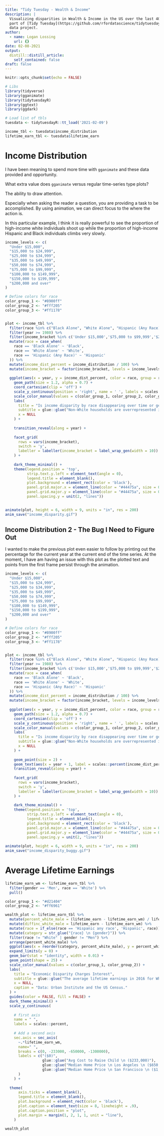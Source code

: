 ```yaml
---
title: "Tidy Tuesday - Wealth & Income"
description: |
  Visualizing disparities in Wealth & Income in the US over the last 40 years as
  part of [Tidy Tuesday](https://github.com/rfordatascience/tidytuesday), a weekly
  data project.
author:
  - name: Logan Lossing
    url: {}
date: 02-08-2021
output:
  distill::distill_article:
    self_contained: false
draft: false
---
```



```r
knitr::opts_chunk$set(echo = FALSE)

```


```r
# Libs
library(tidyverse)
library(gganimate)
library(tidytuesdayR)
library(ggtext)
library(ggdark)

# Load list of tbls
tuesdata <- tidytuesdayR::tt_load('2021-02-09')

income_tbl <- tuesdata$income_distribution
lifetime_earn_tbl <- tuesdata$lifetime_earn
```


# Income Distribution

I have been meaning to spend more time with `gganimate` and these data provided
and opportunity.

What extra value does `gganimate` versus regular time-series type plots?

The ability to draw attention.

Especially when asking the reader a question, you are providing a task to be
accomplished. By using animation, we can direct focus to the where the action is.

In this particular example, I think it is really powerful to see the proportion of 
high-income white individuals shoot up while the proportion of high-income Hispanic
and Black individuals climbs very slowly.


```r

income_levels <- c(
  "Under $15,000",
  "$15,000 to $24,999",
  "$25,000 to $34,999",
  "$35,000 to $49,999",
  "$50,000 to $74,999",
  "$75,000 to $99,999",
  "$100,000 to $149,999",
  "$150,000 to $199,999",
  "$200,000 and over"
)

# Define colors for race
color_group_1 <- "#8900ff"
color_group_2 <- "#fff205"
color_group_3 <- "#ff1178"


plot <- income_tbl %>% 
  filter(race %in% c("Black Alone", "White Alone", "Hispanic (Any Race)")) %>%
  filter(year >= 1980) %>%
  filter(income_bracket %in% c('Under $15,000','$75,000 to $99,999','$200,000 and over')) %>%
  mutate(race = case_when(
    race == 'Black Alone' ~ 'Black',
    race == 'White Alone' ~ 'White',
    race == 'Hispanic (Any Race)' ~ 'Hispanic'
  )) %>%
  mutate(income_dist_percent = income_distribution / 100) %>%
  mutate(income_bracket = factor(income_bracket, levels = income_levels)) %>%
  
  ggplot(aes(x = year, y = income_dist_percent, color = race, group = race)) +
    geom_path(size = 1.2, alpha = 0.7) +
    coord_cartesian(clip = 'off') +
    scale_y_continuous(position = 'right', name = ' ', labels = scales::percent) +
    scale_color_manual(values = c(color_group_1, color_group_2, color_group_3)) +
    labs(
      title = "Is income disparity by race disappearing over time or getting worse?",
      subtitle = glue::glue("Non-White households are overrepresented in lower income brackets and are not experiencing \n  similar increases in representation in higher income brackets as White households."),
      x = NULL
    ) +
  
    transition_reveal(along = year) +
    
    facet_grid(
      rows = vars(income_bracket), 
      switch = 'y', 
      labeller = labeller(income_bracket = label_wrap_gen(width = 10))
    ) +
    
    dark_theme_minimal() +
    theme(legend.position = 'top',
          strip.text.y.left = element_text(angle = 0),
          legend.title = element_blank(),
          plot.background = element_rect(color = 'black'),
          panel.grid.major.x = element_line(color = "#44475a", size = 0.3),
          panel.grid.major.y = element_line(color = "#44475a", size = 0.3),
          panel.spacing.y = unit(2, "lines"))
  

animate(plot, height = 6, width = 9, units = "in", res = 200)
anim_save("income_disparity.gif")

```

## Income Distribution 2 - The Bug I Need to Figure Out

I wanted to make the previous plot even easier to follow by printing out the
percentage for the current year at the current end of the time series. At the
moment, I have am having an issue with this plot as the plotted text and points
from the first frame persist through the animation.

```r

income_levels <- c(
  "Under $15,000",
  "$15,000 to $24,999",
  "$25,000 to $34,999",
  "$35,000 to $49,999",
  "$50,000 to $74,999",
  "$75,000 to $99,999",
  "$100,000 to $149,999",
  "$150,000 to $199,999",
  "$200,000 and over"
)

# Define colors for race
color_group_1 <- "#8900ff"
color_group_2 <- "#fff205"
color_group_3 <- "#ff1178"


plot <- income_tbl %>% 
  filter(race %in% c("Black Alone", "White Alone", "Hispanic (Any Race)")) %>%
  filter(year >= 1980) %>%
  filter(income_bracket %in% c('Under $15,000','$75,000 to $99,999','$200,000 and over')) %>%
  mutate(race = case_when(
    race == 'Black Alone' ~ 'Black',
    race == 'White Alone' ~ 'White',
    race == 'Hispanic (Any Race)' ~ 'Hispanic'
  )) %>%
  mutate(income_dist_percent = income_distribution / 100) %>%
  mutate(income_bracket = factor(income_bracket, levels = income_levels)) %>%
  
  ggplot(aes(x = year, y = income_dist_percent, color = race, group = race)) +
    geom_path(size = 1.2, alpha = 0.7) +
    coord_cartesian(clip = 'off') +
    scale_y_continuous(position = 'right', name = ' ', labels = scales::percent) +
    scale_color_manual(values = c(color_group_1, color_group_2, color_group_3)) +
    labs(
      title = "Is income disparity by race disappearing over time or getting worse?",
      subtitle = glue::glue("Non-White households are overrepresented in lower income brackets and are not experiencing \n  similar increases in representation in higher income brackets as White households."),
      x = NULL
    ) +
    
    geom_point(size = 2) + 
    geom_text(aes(x = year + 1, label = scales::percent(income_dist_percent, accuracy = 0.1)), hjust = 0) + 
    transition_reveal(along = year) +
    
    facet_grid(
      rows = vars(income_bracket), 
      switch = 'y', 
      labeller = labeller(income_bracket = label_wrap_gen(width = 10))
    ) +
    
    dark_theme_minimal() +
    theme(legend.position = 'top',
          strip.text.y.left = element_text(angle = 0),
          legend.title = element_blank(),
          plot.background = element_rect(color = 'black'),
          panel.grid.major.x = element_line(color = "#44475a", size = 0.3),
          panel.grid.major.y = element_line(color = "#44475a", size = 0.3),
          panel.spacing.y = unit(2, "lines"))
  
animate(plot, height = 6, width = 9, units = "in", res = 200)
anim_save("income_disparity_buggy.gif")

```

# Average Lifetime Earnings


```r

lifetime_earn_wm <- lifetime_earn_tbl %>% 
  filter(gender == 'Men', race == 'White') %>%
  pull()

color_group_1 <- "#d21404"
color_group_2 <- "#ff6961"

wealth_plot <- lifetime_earn_tbl %>%
  mutate(percent_white_male = (lifetime_earn - lifetime_earn_wm) / lifetime_earn_wm ) %>%
  mutate(diffinc_white_male = lifetime_earn - lifetime_earn_wm) %>%
  mutate(race = if_else(race == 'Hispanic any race', 'Hispanic', race)) %>%
  mutate(category = str_glue("{race} \n {gender}")) %>%
  filter(race != "White" | gender != "Men") %>%
  arrange(percent_white_male) %>%
  ggplot(aes(x = reorder(category, percent_white_male), y = percent_white_male, color = gender)) +
  expand_limits(y = 0) +
  geom_bar(stat = "identity", width = 0.01) + 
  geom_point(shape = 25) +
  scale_color_manual(values = c(color_group_1, color_group_2)) +
  labs(
    title = "Economic Disparity Charges Interest",
    subtitle = glue::glue("The average lifetime earnings in 2016 for White Men was {scales::dollar(lifetime_earn_wm)}. \n By comparison, Women and BIPOC make significantly less...but by how much?"),
    x = NULL,
    caption = "Data: Urban Institute and the US Census."
  ) + 
  guides(color = FALSE, fill = FALSE) +
  dark_theme_minimal() +
  scale_y_continuous(
    
    # first axis
    name = " ",
    labels = scales::percent,
    
    # Add a second axis
    sec.axis = sec_axis(
      ~.*lifetime_earn_wm, 
      name=" ",
      breaks = c(0, -233000, -650000, -1300000), 
      labels = c("($0)", 
                 glue::glue("Avg Cost to Raise Child \n ($233,000)"), 
                 glue::glue("Median Home Price \n Los Angeles \n ($650,000)"),
                 glue::glue("Median Home Price \n San Francisco \n ($1,300,000)"))
      )
    ) + 
  
  theme(
      axis.ticks = element_blank(),
      legend.title = element_blank(),
      plot.background = element_rect(color = 'black'),
      plot.caption = element_text(size = 8, lineheight = .9),
      plot.caption.position = "plot",
      plot.margin = margin(1, 2, 1, 1, unit = "line"),
    ) 

wealth_plot
  

```

